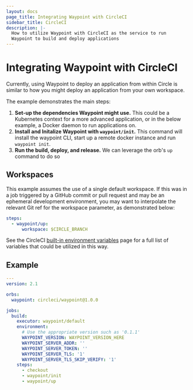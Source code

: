 ```yaml
---
layout: docs
page_title: Integrating Waypoint with CircleCI
sidebar_title: CircleCI
description: |-
  How to utilize Waypoint with CircleCI as the service to run
  Waypoint to build and deploy applications
---
```


# Integrating Waypoint with CircleCI

Currently, using Waypoint to deploy an application from within Circle
is similar to how you might deploy an application from your own
workspace.

The example demonstrates the main steps:

1. **Set-up the dependencies Waypoint might use.** This could be
   a Kubernetes context for a more advanced application, or in the
   below example, a Docker daemon to run applications on.
2. **Install and Initalize Waypoint with `waypoint/init`.** This command will 
   install the waypoint CLI, start up a remote docker instance and run 
   `waypoint init`.
4. **Run the build, deploy, and release.** We can leverage the orb's `up` 
   command to do so

## Workspaces

This example assumes the use of a single default workspace. If this was in a job triggered
by a GitHub commit or pull request and may be an ephemeral development environment, you may
want to interpolate the relevant Git ref for the workspace parameter, as demonstrated below:

```yaml
steps:
  - waypoint/up:
      workspace: $CIRCLE_BRANCH
```

See the CircleCI [built-in environment variables](https://circleci.com/docs/2.0/env-vars/#built-in-environment-variables) page
for a full list of variables that could be utilized in this way.

## Example

```yaml
---
version: 2.1

orbs:
  waypoint: circleci/waypoint@1.0.0

jobs:
  build:
    executor: waypoint/default
    environment:
      # Use the appropriate version such as '0.1.1'
      WAYPOINT_VERSION: WAYPOINT_VERSION_HERE
      WAYPOINT_SERVER_ADDR: ''
      WAYPOINT_SERVER_TOKEN: ''
      WAYPOINT_SERVER_TLS: '1'
      WAYPOINT_SERVER_TLS_SKIP_VERIFY: '1'
    steps:
      - checkout
      - waypoint/init
      - waypoint/up
```
